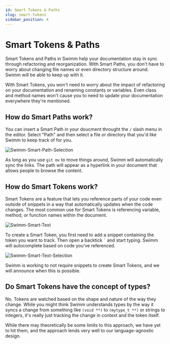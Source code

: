```yaml
---
id: Smart Tokens & Paths
slug: smart-tokens
sidebar_position: 4
---
```


# Smart Tokens & Paths

Smart Tokens and Paths in Swimm help your documentation stay in sync
through refactoring and reorganization. With Smart Paths, you don't have
to worry about changing file names or even directory structure around. 
Swimm will be able to keep up with it. 

With Smart Tokens, you won't need to worry about the impact of
refactoring on your documentation and renaming constants or variables. Even
class and method names won't cause you to need to update your documentation
everywhere they're mentioned. 

## How do Smart Paths work?

You can insert a Smart Path in your doucment throught the `/` slash menu in
the editor. Select "Path" and then select a file or directory that you'd like
Swimm to keep track of for you. 

![Swimm-Smart-Path-Selection](../../static/img/smart-paths1.png)

As long as you use `git mv` to move things around, Swimm will automatically 
sync the links. The path will appear as a hyperlink in your document that 
allows people to browse the content.

## How do Smart Tokens work?

Smart Tokens are a feature that lets you reference parts of your code even outside of
snippets in a way that automatically updates when the code changes. The most common use
for Smart Tokens is referencing variable, method, or function names within the document.

![Swimm-Smart-Text](../../static/img/smart-tokens1.png)

To create a Smart Token, you first need to add a snippet containing the token you want to track. 
Then open a backtick <code>\`</code> and start typing. Swimm will autocomplete based on
code you've referenced.

![Swimm-Smart-Text-Selection](../../static/img/smart-tokens2.png)

Swimm is working to not require snippets to create Smart Tokens, and we will announce when this is possible.

## Do Smart Tokens have the concept of types?

No. Tokens are watched based on the shape and nature of the way they change. While 
you might think Swimm understands types by the way it syncs a change from something
like `(void **)` to `(mytype_t **)` or strings to integers, it's really just 
tracking the change in context and the token itself. 

While there may theoretically be some limits to this approach, we have yet to hit
them, and the approach lends very well to our language-agnostic design.
